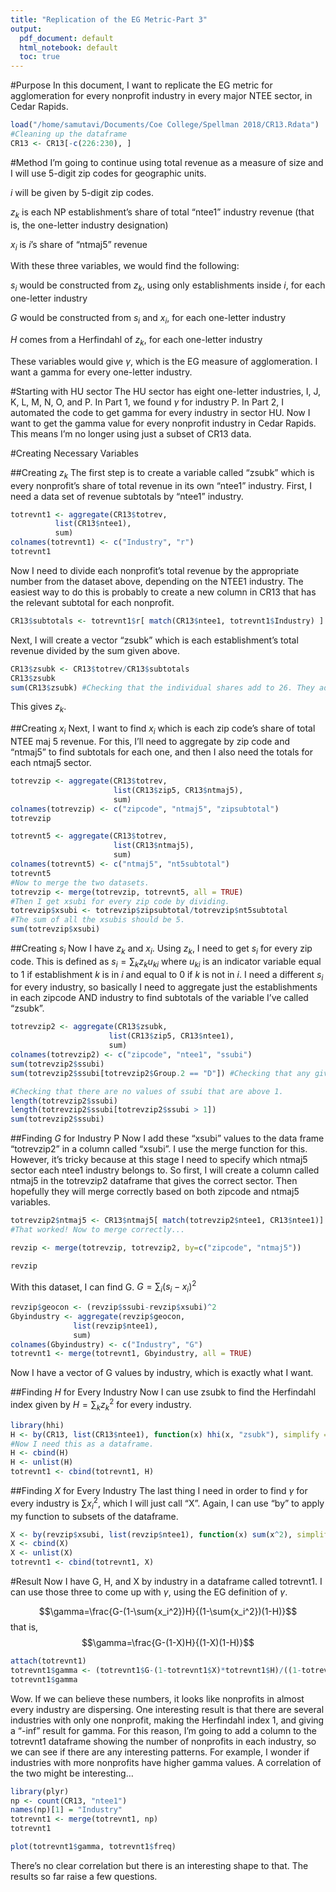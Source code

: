 ```yaml
---
title: "Replication of the EG Metric-Part 3"
output:
  pdf_document: default
  html_notebook: default
  toc: true
---
```

#Purpose
In this document, I want to replicate the EG metric for agglomeration for every nonprofit industry in every major NTEE sector, in Cedar Rapids.
```r
load("/home/samutavi/Documents/Coe College/Spellman 2018/CR13.Rdata")
#Cleaning up the dataframe
CR13 <- CR13[-c(226:230), ]
```

#Method
I'm going to continue using total revenue as a measure of size and I will use 5-digit zip codes for geographic units. 

$i$ will be given by 5-digit zip codes.

$z_k$ is each NP establishment's share of total "ntee1" industry revenue (that is, the one-letter industry designation)

$x_i$ is $i$'s share of "ntmaj5" revenue

With these three variables, we would find the following:

$s_i$ would be constructed from $z_k$, using only establishments inside $i$, for each one-letter industry

$G$ would be constructed from $s_i$ and $x_i$, for each one-letter industry

$H$ comes from a Herfindahl of $z_k$, for each one-letter industry

These variables would give $\gamma$, which is the EG measure of agglomeration. I want a gamma for every one-letter industry.

#Starting with HU sector
The HU sector has eight one-letter industries, I, J, K, L, M, N, O, and P. In Part 1, we found $\gamma$ for industry P. In Part 2, I automated the code to get gamma for every industry in sector HU. Now I want to get the gamma value for every nonprofit industry in Cedar Rapids. This means I'm no longer using just a subset of CR13 data.

#Creating Necessary Variables

##Creating $z_k$
The first step is to create a variable called "zsubk" which is every nonprofit's share of total revenue in its own "ntee1" industry. First, I need a data set of revenue subtotals by "ntee1" industry.
```r
totrevnt1 <- aggregate(CR13$totrev, 
          list(CR13$ntee1),
          sum)
colnames(totrevnt1) <- c("Industry", "r")
totrevnt1
```
Now I need to divide each nonprofit's total revenue by the appropriate number from the dataset above, depending on the NTEE1 industry. The easiest way to do this is probably to create a new column in CR13 that has the relevant subtotal for each nonprofit. 

```r
CR13$subtotals <- totrevnt1$r[ match(CR13$ntee1, totrevnt1$Industry) ]

```

Next, I will create a vector "zsubk" which is each establishment's total revenue divided by the sum given above.
```r
CR13$zsubk <- CR13$totrev/CR13$subtotals
CR13$zsubk
sum(CR13$zsubk) #Checking that the individual shares add to 26. They add to 25 because CR does not have any nonprofits in industry V.
```
 
This gives $z_k$. 

##Creating $x_i$
Next, I want to find $x_i$ which is each zip code's share of total NTEE maj 5 revenue. For this, I'll need to aggregate by zip code and "ntmaj5" to find subtotals for each one, and then I also need the totals for each ntmaj5 sector. 
```r
totrevzip <- aggregate(CR13$totrev,
                       list(CR13$zip5, CR13$ntmaj5),
                       sum)
colnames(totrevzip) <- c("zipcode", "ntmaj5", "zipsubtotal")
totrevzip

totrevnt5 <- aggregate(CR13$totrev,
                       list(CR13$ntmaj5),
                       sum)
colnames(totrevnt5) <- c("ntmaj5", "nt5subtotal")
totrevnt5
#Now to merge the two datasets.
totrevzip <- merge(totrevzip, totrevnt5, all = TRUE)
#Then I get xsubi for every zip code by dividing.
totrevzip$xsubi <- totrevzip$zipsubtotal/totrevzip$nt5subtotal
#The sum of all the xsubis should be 5.
sum(totrevzip$xsubi)
```

##Creating $s_i$
Now I have $z_k$ and $x_i$. Using $z_k$, I need to get $s_i$ for every zip code. This is defined as $s_i=\sum_k{z_k}{u_{ki}}$ where $u_{ki}$ is an indicator variable equal to 1 if establishment $k$ is in $i$ and equal to 0 if $k$ is not in $i$. I need a different $s_i$ for every industry, so basically I need to aggregate just the establishments in each zipcode AND industry to find subtotals of the variable I've called "zsubk". 

```r
totrevzip2 <- aggregate(CR13$zsubk, 
                      list(CR13$zip5, CR13$ntee1),
                      sum)
colnames(totrevzip2) <- c("zipcode", "ntee1", "ssubi")
sum(totrevzip2$ssubi)
sum(totrevzip2$ssubi[totrevzip2$Group.2 == "D"]) #Checking that any given industry totals to 1.
```
```r
#Checking that there are no values of ssubi that are above 1.
length(totrevzip2$ssubi)
length(totrevzip2$ssubi[totrevzip2$ssubi > 1])
sum(totrevzip2$ssubi)
```

##Finding $G$ for Industry P
Now I add these "xsubi" values to the data frame "totrevzip2" in a column called "xsubi". I use the merge function for this. However, it's tricky because at this stage I need to specify which ntmaj5 sector each ntee1 industry belongs to. So first, I will create a column called ntmaj5 in the totrevzip2 dataframe that gives the correct sector. Then hopefully they will merge correctly based on both zipcode and ntmaj5 variables.
```r
totrevzip2$ntmaj5 <- CR13$ntmaj5[ match(totrevzip2$ntee1, CR13$ntee1)]
#That worked! Now to merge correctly...

revzip <- merge(totrevzip, totrevzip2, by=c("zipcode", "ntmaj5"))

revzip
```
With this dataset, I can find G. $G=\sum_i{(s_i-x_i)^2}$

```r
revzip$geocon <- (revzip$ssubi-revzip$xsubi)^2
Gbyindustry <- aggregate(revzip$geocon, 
              list(revzip$ntee1),
              sum)
colnames(Gbyindustry) <- c("Industry", "G")
totrevnt1 <- merge(totrevnt1, Gbyindustry, all = TRUE)
```
Now I have a vector of G values by industry, which is exactly what I want.

##Finding $H$ for Every Industry
Now I can use zsubk to find the Herfindahl index given by $H=\sum_k{z_k^2}$ for every industry.
```r
library(hhi)
H <- by(CR13, list(CR13$ntee1), function(x) hhi(x, "zsubk"), simplify = FALSE)
#Now I need this as a dataframe.
H <- cbind(H)
H <- unlist(H)
totrevnt1 <- cbind(totrevnt1, H)

```
##Finding $X$ for Every Industry
The last thing I need in order to find $\gamma$ for every industry is $\sum{x_i^2}$, which I will just call "X". Again, I can use "by" to apply my function to subsets of the dataframe.

```r
X <- by(revzip$xsubi, list(revzip$ntee1), function(x) sum(x^2), simplify = FALSE)
X <- cbind(X)
X <- unlist(X)
totrevnt1 <- cbind(totrevnt1, X)

```

#Result
Now I have G, H, and X by industry in a dataframe called totrevnt1. I can use those three to come up with $\gamma$, using the EG definition of $\gamma$.

$$\gamma=\frac{G-(1-\sum{x_i^2})H}{(1-\sum{x_i^2})(1-H)}$$
that is,
$$\gamma=\frac{G-(1-X)H}{(1-X)(1-H)}$$
```r
attach(totrevnt1)
totrevnt1$gamma <- (totrevnt1$G-(1-totrevnt1$X)*totrevnt1$H)/((1-totrevnt1$X)*(1-totrevnt1$H))
totrevnt1$gamma
```
Wow. If we can believe these numbers, it looks like nonprofits in almost every industry are dispersing. One interesting result is that there are several industries with only one nonprofit, making the Herfindahl index 1, and giving a "-inf" result for gamma. For this reason, I'm going to add a column to the totrevnt1 dataframe showing the number of nonprofits in each industry, so we can see if there are any interesting patterns. For example, I wonder if industries with more nonprofits have higher gamma values. A correlation of the two might be interesting...

```r
library(plyr)
np <- count(CR13, "ntee1")
names(np)[1] = "Industry"
totrevnt1 <- merge(totrevnt1, np)
totrevnt1

```
```r
plot(totrevnt1$gamma, totrevnt1$freq)
```

There's no clear correlation but there is an interesting shape to that. The results so far raise a few questions.

\begin{enumerate}
  \item{What is the threshhold number of nonprofits in an industry above which the gamma value is meaningful?}
  \item{How does increasing the scale affect gamma?}
  \item{Do we get similar results using another variable as a measure of size, for example, assets?}
\end{enumerate}

